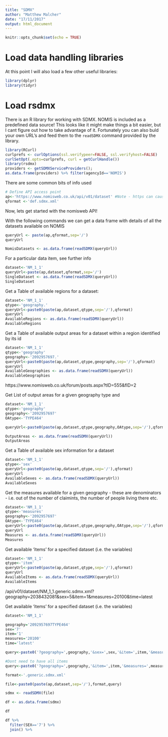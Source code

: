 ```yaml
---
title: "SDMX"
author: "Matthew Malcher"
date: "17/11/2017"
output: html_document
---
```


```r
knitr::opts_chunk$set(echo = TRUE)
```

# Load data handling libraries
At this point I will also load a few other useful libraries:
```r
library(dplyr)
library(tidyr)
```


#  Load rsdmx
There is an R library for working with SDMX. NOMIS is included as a predefined data source! This looks like it might make things a bit easier, but I cant figure out how to take advantage of it. Fortunately you can also buld your own URL's and feed them to the `readSDMX` command provided by the library.
```r
library(RCurl)
curlprefs <- curlOptions(ssl.verifypeer=FALSE, ssl.verifyhost=FALSE)
curlSetOpt(.opts=curlprefs, curl = getCurlHandle())
library(rsdmx)
providers <- getSDMXServiceProviders();
as.data.frame(providers) %>% filter(agencyId=='NOMIS')
```


There are some common bits of info used 
```r
# Define API access point
ap<-'https://www.nomisweb.co.uk/api/v01/dataset' #Note - https can cause issues on windows (cURL issue?) but using http causes issues with the api functionality
qformat <-'def.sdmx.xml'

```



Now, lets get started with the nomisweb API!

With the following commands we can get a data frame with details of all the datasets available on NOMIS
```r
queryUrl <- paste(ap,qformat,sep='/')
queryUrl

NomisDatasets <- as.data.frame(readSDMX(queryUrl))
```


For a particular data item, see further info
```r
dataset<-'NM_1_1'
queryUrl<-paste(ap,dataset,qformat,sep='/')
SingleDataset <- as.data.frame(readSDMX(queryUrl))
SingleDataset
```



Get a Table of available regions for a dataset:
```r
dataset<-'NM_1_1'
qtype<-'geography.'
queryUrl<-paste0(paste(ap,dataset,qtype,sep='/'),qformat)
queryUrl
AvailableRegions <- as.data.frame(readSDMX(queryUrl))
AvailableRegions
```

Get a Table of available output areas for a dataset within a region identified by its id
```r
dataset<-'NM_1_1'
qtype<-'geography'
geography<-'2092957697.'
queryUrl<-paste0(paste(ap,dataset,qtype,geography,sep='/'),qformat)
queryUrl
AvailableGeographies <- as.data.frame(readSDMX(queryUrl))
AvailableGeographies
```

https://www.nomisweb.co.uk/forum/posts.aspx?tID=555&fID=2

Get List of output areas for a given geography type and
```r
dataset<-'NM_1_1'
qtype<-'geography'
geography<-'2092957697'
OAtype<-'TYPE464'

queryUrl<-paste0(paste(ap,dataset,qtype,geography,OAtype,sep='/'),qformat)

OutputAreas <- as.data.frame(readSDMX(queryUrl))
OutputAreas

```

Get a Table of available sex information for a dataset
```r

dataset<-'NM_1_1'
qtype<-'sex'
queryUrl<-paste0(paste(ap,dataset,qtype,sep='/'),qformat)
queryUrl
AvailableSexes <- as.data.frame(readSDMX(queryUrl))
AvailableSexes
```

Get the measures available for a given geography - these are denominators - i.e. out of the number of claimints, the number of people living there etc.
```r
dataset<-'NM_1_1'
qtype<-'measures'
geography<-'2092957697'
OAtype<-'TYPE464'
queryUrl<-paste0(paste(ap,dataset,qtype,geography,OAtype,sep='/'),qformat)
queryUrl
Measures <- as.data.frame(readSDMX(queryUrl))
Measures
```

Get available 'items' for a specified dataset (i.e. the variables)
```r
dataset<-'NM_1_1'
qtype<-'item'
queryUrl<-paste0(paste(ap,dataset,qtype,sep='/'),qformat)
queryUrl
AvailableItems <- as.data.frame(readSDMX(queryUrl))
AvailableItems

```

/api/v01/dataset/NM_1_1.generic.sdmx.xml?geography=2038432081&sex=5&item=1&measures=20100&time=latest

Get available 'items' for a specified dataset (i.e. the variables)
```r

dataset<-'NM_1_1'

geography='2092957697TYPE464'
sex='7'
item='1'
measures='20100'
time='latest'

query<-paste0('?geography=',geography,'&sex=',sex,'&item=',item,'&measures=',measures,'&time=latest')

#Dont need to have all items  
query<-paste0('?geography=',geography,'&item=',item,'&measures=',measures,'&time=latest')

format<-'.generic.sdmx.xml'

file<-paste0(paste(ap,dataset,sep='/'),format,query)

sdmx <- readSDMX(file)

df <- as.data.frame(sdmx)

df
```

```r

df %>%
  filter(SEX=='7') %>%
  join() %>%
  
```

